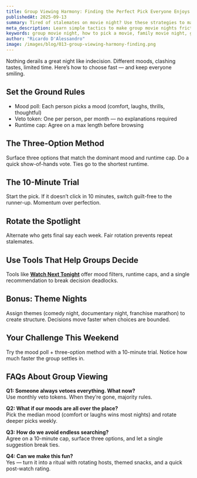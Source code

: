 ```yaml
---
title: Group Viewing Harmony: Finding the Perfect Pick Everyone Enjoys
publishedAt: 2025-09-13
summary: Tired of stalemates on movie night? Use these strategies to make fast, fair picks that satisfy the whole group.
meta_description: Learn simple tactics to make group movie nights frictionless — mood polls, veto rules, runtime caps, and single-suggestion tools that end indecision.
keywords: group movie night, how to pick a movie, family movie night, group viewing tips, avoid indecision, watch party strategies
author: "Ricardo D'Alessandro"
image: /images/blog/013-group-viewing-harmony-finding.png
---
```


Nothing derails a great night like indecision. Different moods, clashing tastes, limited time. Here’s how to choose fast — and keep everyone smiling.

## Set the Ground Rules

- Mood poll: Each person picks a mood (comfort, laughs, thrills, thoughtful)
- Veto token: One per person, per month — no explanations required
- Runtime cap: Agree on a max length before browsing

## The Three-Option Method

Surface three options that match the dominant mood and runtime cap. Do a quick show-of-hands vote. Ties go to the shortest runtime.

## The 10-Minute Trial

Start the pick. If it doesn’t click in 10 minutes, switch guilt-free to the runner-up. Momentum over perfection.

## Rotate the Spotlight

Alternate who gets final say each week. Fair rotation prevents repeat stalemates.

## Use Tools That Help Groups Decide

Tools like **[Watch Next Tonight](https://watchnexttonight.com)** offer mood filters, runtime caps, and a single recommendation to break decision deadlocks.

## Bonus: Theme Nights

Assign themes (comedy night, documentary night, franchise marathon) to create structure. Decisions move faster when choices are bounded.

## Your Challenge This Weekend

Try the mood poll + three-option method with a 10-minute trial. Notice how much faster the group settles in.

## FAQs About Group Viewing

**Q1: Someone always vetoes everything. What now?**  
Use monthly veto tokens. When they’re gone, majority rules.

**Q2: What if our moods are all over the place?**  
Pick the median mood (comfort or laughs wins most nights) and rotate deeper picks weekly.

**Q3: How do we avoid endless searching?**  
Agree on a 10-minute cap, surface three options, and let a single suggestion break ties.

**Q4: Can we make this fun?**  
Yes — turn it into a ritual with rotating hosts, themed snacks, and a quick post-watch rating.

